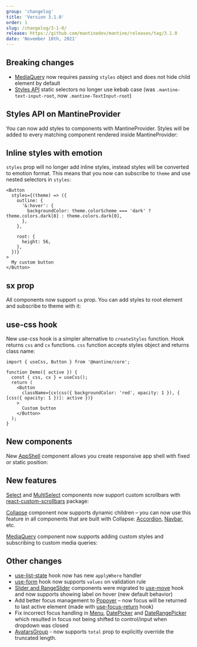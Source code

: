 ```yaml
---
group: 'changelog'
title: 'Version 3.1.0'
order: 1
slug: /changelog/3-1-0/
release: https://github.com/mantinedev/mantine/releases/tag/3.1.0
date: 'November 10th, 2021'
---
```



## Breaking changes

- [MediaQuery](https://mantine.dev/core/media-query/) now requires passing `styles` object and does not hide child element by default
- [Styles API](https://mantine.dev/theming/styles-api/) static selectors no longer use kebab case (was `.mantine-text-input-root`, now `.mantine-TextInput-root`)

## Styles API on MantineProvider

You can now add styles to components with MantineProvider.
Styles will be added to every matching component rendered inside MantineProvider:

<Demo data={providerStyles} />

## Inline styles with emotion

`styles` prop will no longer add inline styles, instead styles will be converted to emotion format.
This means that you now can subscribe to `theme` and use nested selectors in `styles`:

```tsx
<Button
  styles={(theme) => ({
    outline: {
      '&:hover': {
        backgroundColor: theme.colorScheme === 'dark' ? theme.colors.dark[8] : theme.colors.dark[0],
      },
    },

    root: {
      height: 56,
    },
  })}
>
  My custom button
</Button>
```

## sx prop

All components now support `sx` prop. You can add styles to root element and subscribe to theme with it:

<Demo data={CreateStylesDemos.createStylesSx} />

## use-css hook

New use-css hook is a simpler alternative to `createStyles` function.
Hook returns `css` and `cx` functions. `css` function accepts styles object and returns class name:

```tsx
import { useCss, Button } from '@mantine/core';

function Demo({ active }) {
  const { css, cx } = useCss();
  return (
    <Button
      className={cx(css({ backgroundColor: 'red', opacity: 1 }), { [css({ opacity: 1 })]: active })}
    >
      Custom button
    </Button>
  );
}
```

## New components

New [AppShell](https://mantine.dev/core/app-shell/) component allows you create responsive app shell with fixed or static position:

<Demo data={AppShellDemos.usage} />

## New features

[Select](https://mantine.dev/core/select/) and [MultiSelect](https://mantine.dev/core/multi-select/) components now support
custom scrollbars with [react-custom-scrollbars](https://github.com/malte-wessel/react-custom-scrollbars) package:

<Demo data={SelectDemos.scrollbars} />

[Collapse](https://mantine.dev/core/collapse/) component now supports dynamic children – you can now use this feature in all components that are built with Collapse: [Accordion](https://mantine.dev/core/accordion/), [Navbar](https://mantine.dev/core/navbar/), etc.

<Demo data={CollapseDemos.nested} />

[MediaQuery](https://mantine.dev/core/media-query/) component now supports adding custom styles and subscribing to custom media queries:

<Demo data={MediaQueryDemos.query} />

## Other changes

- [use-list-state](https://mantine.dev/hooks/use-list-state/) hook now has new `applyWhere` handler
- [use-form](https://mantine.dev/hooks/use-form/) hook now supports `values` on validation rule
- [Slider and RangeSlider](https://mantine.dev/core/slider/) components were migrated to [use-move](https://mantine.dev/hooks/use-move/) hook and now supports showing label on hover (new default behavior)
- Add better focus management to [Popover](https://mantine.dev/core/popover/) – now focus will be returned to last active element (made with [use-focus-return](https://mantine.dev/hooks/use-focus-return/) hook)
- Fix incorrect focus handling in [Menu](https://mantine.dev/core/menu/), [DatePicker](https://mantine.dev/dates/date-picker/) and [DateRangePicker](https://mantine.dev/dates/date-range-picker/) which resulted in focus not being shifted to control/input when dropdown was closed
- [AvatarsGroup](https://mantine.dev/core/avatar/#avatars-group) - now supports `total` prop to explicitly override the truncated length.
